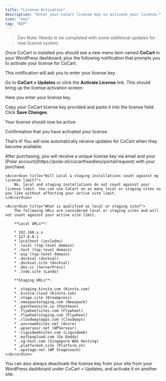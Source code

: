 ```yaml
---
title: "License Activation"
description: "Enter your CoCart license key to activate your license."
icon: "key"
tag: "WIP"
---
```


> Dev Note: Needs to be completed with some additional updates for new license system.

Once CoCart is installed you should see a new menu item named **CoCart** in your WordPress dashboard, plus the following notification that prompts you to activate your license for CoCart:

<Card title="Activation Notification" img="/images/card-with-image.png">
    This notification will ask you to enter your license key.
</Card>

Go to **CoCart > Updates** or click the **Activate License** link. This should bring up the license activation screen:

<Card title="Updates Screen" img="/images/card-with-image.png">
    Here you enter your license key.
</Card>

Copy your CoCart license key provided and paste it into the license field. Click **Save Changes**.

Your license should now be active:

<Card title="Updates Screen" img="/images/card-with-image.png">
    Confirmation that you have activated your license.
</Card>

That’s it! You will now automatically receive updates for CoCart when they become available.

<AccordionGroup>
    <Accordion title="Where can I find my license key?">
        After purchasing, you will receive a unique license key via email and your [Polar account](https://polar.sh/cocartheadless/portal/request) with your purchase.
    </Accordion>

    <Accordion title="Will Local & staging installations count against my license limit?">
        No, local and staging installations do not count against your license limit. You can use CoCart on as many local or staging sites as you like without affecting your active site limit.
    </Accordion>

    <Accordion title="What is qualified as local or staging site?">
        The following URLs are considered local or staging sites and will not count against your active site limit.

        **Local URLs**:

        * 192.168.x.x
        * 127.0.0.1
        * localhost (includes)
        * .local (top-level domain)
        * .test (top-level domain)
        * .wip (top-level domain)
        * .docksal (docksal)
        * .docksal.site (docksal)
        * .dev.cc (ServerPress)
        * .lndo.site (Lando)

        **Staging URLs**:

        * .staging.kinsta.com (Kinsta.com)
        * .kinsta.cloud (Kinsta.com)
        * .stage.site (Dreampress)
        * .newspackstaging.com (Newspack)
        * .pantheonsite.io (Pantheon)
        * .flywheelsites.com (Flywheel)
        * .flywheelstaging.com (Flywheel)
        * .cloudwaysapps.com (Cloudways)
        * .azurewebsites.net (Azure)
        * .wpserveur.net (WPServeur)
        * -liquidwebsites.com (Liquidweb)
        * .myftpupload.com (Go Daddy)
        * .sg-host.com (Singapore Web Hosting)
        * .platformsh.site (Platform.sh)
        * .wpstage.net (WP Stagecoach)
    </Accordion>
</AccordionGroup>

You can also always deactivate the license key from your site from your WordPress dashboard under CoCart > Updates, and activate it on another site.